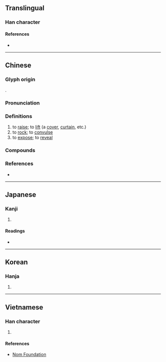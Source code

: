 {{character info}}
==Translingual==

===Han character===
{{Han char|rn=64|rad=手|as=08|sn=11|four=57082|canj=QHLO|ids=⿰扌欣}}

====References====
* {{Han ref|kx=0436.070|dkj=12230|dj=0785.190|hdz=31899.030|uh=6380|ud=25472|bh=B1C8|bd=45512}}

----

==Chinese==
{{zh-forms}}

===Glyph origin===
{{Han etym}}
{{Han compound|手|alt1=扌|欣|ls=psc|c1=s|t1=hand|c2=p}}.

===Pronunciation===
{{zh-pron
|m=xiān
|m-s=xuan1
|c=hin1,hin3
|c-t=
|g=
|h=pfs=hiên;gd=hian1
|j=
|mb=hṳ̌ing
|md=
|mn=hian
|mn-t=hiang1
|w=
|x=
|mc=y
|oc=y
|cat=v
}}

===Definitions===
{{zh-hanzi}}

# to [[raise]]; to [[lift]] (a [[cover]], [[curtain]], etc.)
# to [[rock]]; to [[convulse]]
# to [[expose]]; to [[reveal]]

===Compounds===
{{zh-der|掀翻|掀風鼓浪|掀風播浪|掀天斡地|白浪掀天|掀天揭地|掀露|掀舞|掀揚|掀動|掀騰|掀天|畫水掀壁|掀開|掀雷抉電|掀起|摶擊掀發|掀髯|騰掀|鐵掀}}

===References===
* {{R:yue:Hanzi}}

{{zh-cat|Elementary}}

----

==Japanese==

===Kanji===
{{ja-kanji|grade=|rs=手08}}

# {{rfdef|ja|sort=手08}}

====Readings====
* {{ja-readings
|goon=こん
|kanon=けん
|kanyoon=きん
|kun=かかげる
}}

----

==Korean==

===Hanja===
{{ko-hanja|hangeul=흔|eumhun=|rv=heun|mr=hŭn|y=hun}}

# {{rfdef|ko|sort=手08}}

----

==Vietnamese==

===Han character===
{{vi-hantu|rs=手08|hiên}}

# {{rfdef|vi|sort=手08}}

====References====
* [http://nomfoundation.org/common/nom_details.php?codepoint=6380 Nom Foundation]